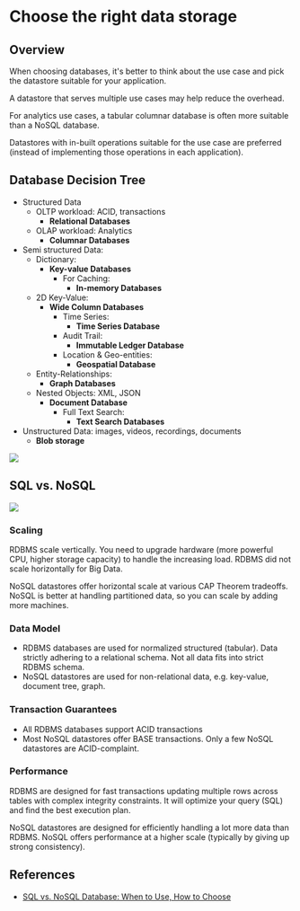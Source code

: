 # Choose the right data storage

## Overview

When choosing databases, it's better to think about the use case and pick the datastore suitable for your application.

A datastore that serves multiple use cases may help reduce the overhead.

For analytics use cases, a tabular columnar database is often more suitable than a NoSQL database.

Datastores with in-built operations suitable for the use case are preferred (instead of implementing those operations in each application).


## Database Decision Tree

- Structured Data
  - OLTP workload: ACID, transactions
    - **Relational Databases**
  - OLAP workload: Analytics
    - **Columnar Databases**
- Semi structured Data:
  - Dictionary:
    - **Key-value Databases**
      - For Caching:
        - **In-memory Databases**
  - 2D Key-Value:
    - **Wide Column Databases**
      - Time Series:
        - **Time Series Database**
      - Audit Trail:
        - **Immutable Ledger Database**
      - Location & Geo-entities:
        - **Geospatial Database**
  - Entity-Relationships:
    - **Graph Databases**
  - Nested Objects: XML, JSON
    - **Document Database**
      - Full Text Search:
        - **Text Search Databases**
- Unstructured Data: images, videos, recordings, documents
  - **Blob storage**

![](https://www.ml4devs.com/images/illustrations/sql-vs-nosql-cheatsheet.webp)


## SQL vs. NoSQL

![](https://www.ml4devs.com/images/illustrations/sql-vs-nosql-comparision.webp)

### Scaling

RDBMS scale vertically. You need to upgrade hardware (more powerful CPU, higher storage capacity) to handle the increasing load. RDBMS did not scale horizontally for Big Data.

NoSQL datastores offer horizontal scale at various CAP Theorem tradeoffs. NoSQL is better at handling partitioned data, so you can scale by adding more machines.


### Data Model

- RDBMS databases are used for normalized structured (tabular). Data strictly adhering to a relational schema. Not all data fits into strict RDBMS schema.
- NoSQL datastores are used for non-relational data, e.g. key-value, document tree, graph. 

### Transaction Guarantees

- All RDBMS databases support ACID transactions
- Most NoSQL datastores offer BASE transactions. Only a few NoSQL datastores are ACID-complaint.


### Performance

RDBMS are designed for fast transactions updating multiple rows across tables with complex integrity constraints. It will optimize your query (SQL) and find the best execution plan.

NoSQL datastores are designed for efficiently handling a lot more data than RDBMS. NoSQL offers performance at a higher scale (typically by giving up strong consistency). 


## References

- [SQL vs. NoSQL Database: When to Use, How to Choose](https://www.ml4devs.com/articles/datastore-choices-sql-vs-nosql-database/)
